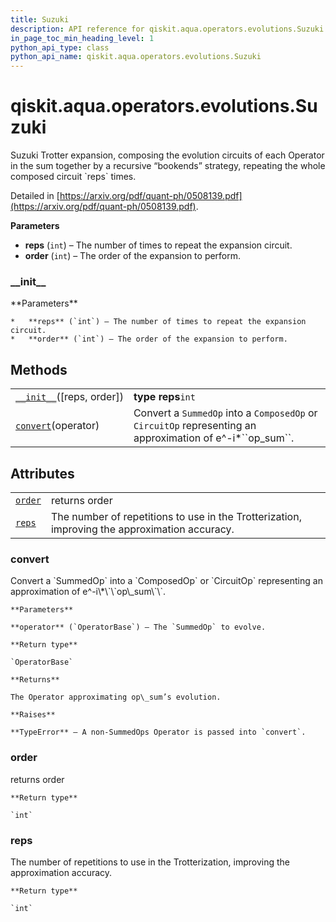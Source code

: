 ```yaml
---
title: Suzuki
description: API reference for qiskit.aqua.operators.evolutions.Suzuki
in_page_toc_min_heading_level: 1
python_api_type: class
python_api_name: qiskit.aqua.operators.evolutions.Suzuki
---
```


# qiskit.aqua.operators.evolutions.Suzuki

<Class id="qiskit.aqua.operators.evolutions.Suzuki" isDedicatedPage={true} github="https://github.com/qiskit-community/qiskit-aqua/tree/stable/0.9/qiskit/aqua/operators/evolutions/trotterizations/suzuki.py" signature="Suzuki(reps=1, order=2)">
  Suzuki Trotter expansion, composing the evolution circuits of each Operator in the sum together by a recursive “bookends” strategy, repeating the whole composed circuit `reps` times.

  Detailed in [https://arxiv.org/pdf/quant-ph/0508139.pdf](https://arxiv.org/pdf/quant-ph/0508139.pdf).

  **Parameters**

  *   **reps** (`int`) – The number of times to repeat the expansion circuit.
  *   **order** (`int`) – The order of the expansion to perform.

  ### \_\_init\_\_

  <Function id="qiskit.aqua.operators.evolutions.Suzuki.__init__" name="__init__" signature="__init__(reps=1, order=2)">
    **Parameters**

    *   **reps** (`int`) – The number of times to repeat the expansion circuit.
    *   **order** (`int`) – The order of the expansion to perform.
  </Function>

  ## Methods

  |                                                                                                                                    |                                                                                                                 |
  | ---------------------------------------------------------------------------------------------------------------------------------- | --------------------------------------------------------------------------------------------------------------- |
  | [`__init__`](#qiskit.aqua.operators.evolutions.Suzuki.__init__ "qiskit.aqua.operators.evolutions.Suzuki.__init__")(\[reps, order]) | **type reps**`int`                                                                                              |
  | [`convert`](#qiskit.aqua.operators.evolutions.Suzuki.convert "qiskit.aqua.operators.evolutions.Suzuki.convert")(operator)          | Convert a `SummedOp` into a `ComposedOp` or `CircuitOp` representing an approximation of e^-i\*\`\`op\_sum\`\`. |

  ## Attributes

  |                                                                                                           |                                                                                               |
  | --------------------------------------------------------------------------------------------------------- | --------------------------------------------------------------------------------------------- |
  | [`order`](#qiskit.aqua.operators.evolutions.Suzuki.order "qiskit.aqua.operators.evolutions.Suzuki.order") | returns order                                                                                 |
  | [`reps`](#qiskit.aqua.operators.evolutions.Suzuki.reps "qiskit.aqua.operators.evolutions.Suzuki.reps")    | The number of repetitions to use in the Trotterization, improving the approximation accuracy. |

  ### convert

  <Function id="qiskit.aqua.operators.evolutions.Suzuki.convert" name="convert" signature="convert(operator)">
    Convert a `SummedOp` into a `ComposedOp` or `CircuitOp` representing an approximation of e^-i\*\`\`op\_sum\`\`.

    **Parameters**

    **operator** (`OperatorBase`) – The `SummedOp` to evolve.

    **Return type**

    `OperatorBase`

    **Returns**

    The Operator approximating op\_sum’s evolution.

    **Raises**

    **TypeError** – A non-SummedOps Operator is passed into `convert`.
  </Function>

  ### order

  <Function id="qiskit.aqua.operators.evolutions.Suzuki.order" name="order" signature="property order">
    returns order

    **Return type**

    `int`
  </Function>

  ### reps

  <Function id="qiskit.aqua.operators.evolutions.Suzuki.reps" name="reps" signature="property reps">
    The number of repetitions to use in the Trotterization, improving the approximation accuracy.

    **Return type**

    `int`
  </Function>
</Class>

